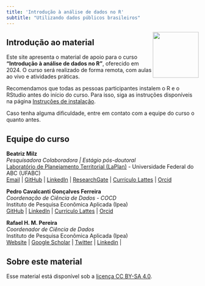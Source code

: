 ```yaml
---
title: 'Introdução à análise de dados no R'
subtitle: "Utilizando dados públicos brasileiros"
---
```

<img src="images/00_RStudio_logo.png" align="right" width="120px" class = "img-rstudio">


## Introdução ao material 


Este site apresenta o material de apoio para o curso **"Introdução à análise de dados no R"**, oferecido em 2024.
O curso será realizado de forma remota, com aulas ao vivo e atividades práticas.

:::{.callout-important}
Recomendamos que todas as pessoas participantes instalem o R e o RStudio antes do início do curso.
Para isso, siga as instruções disponíveis na página [Instruções de instalação](00_instrucoes_pre_curso.qmd).

Caso tenha alguma dificuldade, entre em contato com a equipe do curso o quanto antes.
:::



## Equipe do curso

**Beatriz Milz** <br>
*Pesquisadora Colaboradora | Estágio pós-doutoral* <br>
[Laboratório de Planejamento Territorial (LaPlan)](https://laplan.pesquisa.ufabc.edu.br/) - Universidade Federal do ABC (UFABC) <br>
[Email](mailto:milz.bea@gmail.com) | [GitHub](https://github.com/beatrizmilz) | [LinkedIn](https://www.linkedin.com/in/beatrizmilz/) |
[ResearchGate](https://www.researchgate.net/profile/Beatriz-Milz) | [Currículo Lattes](http://lattes.cnpq.br/5150665880581477) | [Orcid](https://orcid.org/0000-0002-3064-4486)


**Pedro Cavalcanti Gonçalves Ferreira** <br>
*Coordenação de Ciência de Dados - COCD* <br>
Instituto de Pesquisa Econômica Aplicada (Ipea) <br>
[GitHub](https://github.com/cavalcanti1985) |
[LinkedIn](https://www.linkedin.com/in/pedro-cavalcanti-256806235/) |
[Currículo Lattes](http://lattes.cnpq.br/1425315335920636) |
[Orcid](https://orcid.org/0000-0002-8540-1860) 



**Rafael H. M. Pereira** <br> *Coordenador de Ciência de Dados* <br> Instituto de Pesquisa Econômica Aplicada (Ipea) <br> [Website](https://www.urbandemographics.org/about/) |
[Google Scholar](https://scholar.google.com.br/citations?user=dbRivsEAAAAJ&hl) |
[Twitter](https://x.com/UrbanDemog) | [Linkedin](https://www.linkedin.com/in/rafael-h-m-pereira/) | 



## Sobre este material

Esse material está disponível sob a [licença CC BY-SA 4.0](https://creativecommons.org/licenses/by-sa/4.0/).